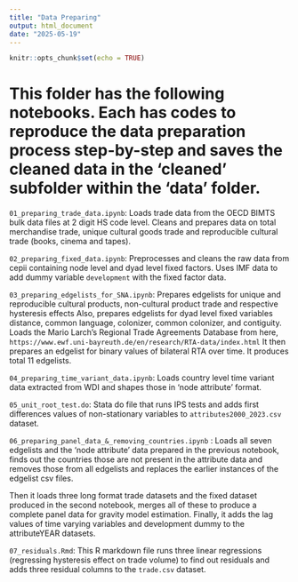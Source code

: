 ```yaml
---
title: "Data Preparing"
output: html_document
date: "2025-05-19"
---
```


```r
knitr::opts_chunk$set(echo = TRUE)
```


# This folder has the following notebooks. Each has codes to reproduce the data preparation process step-by-step and saves the cleaned data in the 'cleaned' subfolder within the 'data' folder. 

`01_preparing_trade_data.ipynb`: Loads trade data from the OECD BIMTS bulk data files at 2 digit HS code level. Cleans and prepares data on total merchandise trade, unique cultural goods trade and reproducible cultural trade (books, cinema and tapes).

`02_preparing_fixed_data.ipynb`: Preprocesses and cleans the raw data from cepii containing node level and dyad level fixed factors. Uses IMF data to add dummy variable `development` with the fixed factor data. 

`03_preparing_edgelists_for_SNA.ipynb`: Prepares edgelists for unique and reproducible cultural products, non-cultural product trade and respective hysteresis effects
Also, prepares edgelists for dyad level fixed variables distance, common language, colonizer, common colonizer, and contiguity. 
Loads the Mario Larch's Regional Trade Agreements Database from here, `https://www.ewf.uni-bayreuth.de/en/research/RTA-data/index.html`
It then prepares an edgelist for binary values of bilateral RTA over time. It produces total 11 edgelists.

`04_preparing_time_variant_data.ipynb`: Loads country level time variant data extracted from WDI and shapes those in 'node attribute' format. 

`05_unit_root_test.do`: Stata do file that runs IPS tests and adds first differences values of non-stationary variables to `attributes2000_2023.csv` dataset.

`06_preparing_panel_data_&_removing_countries.ipynb` : Loads all seven edgelists and the 'node attribute' data prepared in the previous notebook, finds out the countries those are not present in the attribute data and removes those from all edgelists and replaces the earlier instances of the edgelist csv files. 

Then it loads three long format trade datasets and the fixed dataset produced in the second notebook, merges all of these to produce a complete panel data for gravity model estimation. 
Finally, it adds the lag values of time varying variables and development dummy to the attributeYEAR datasets. 

`07_residuals.Rmd`: This R markdown file runs three linear regressions (regressing hysteresis effect on trade volume) to find out residuals and adds three residual columns to the `trade.csv` dataset. 


